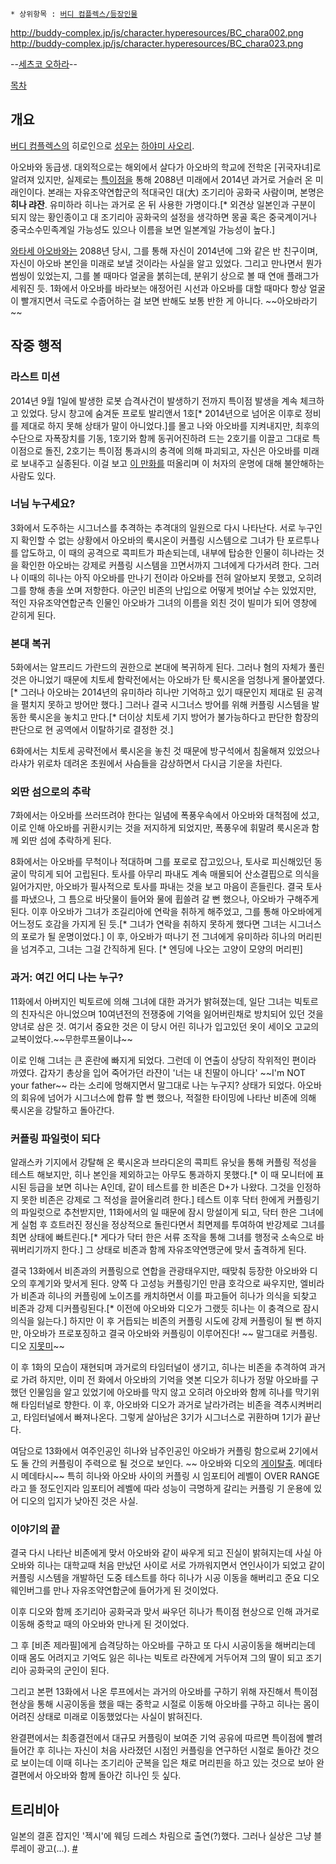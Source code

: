  * 상위항목 : [[버디 컴플렉스/등장인물]]

http://buddy-complex.jp/js/character.hyperesources/BC_chara002.png
http://buddy-complex.jp/js/character.hyperesources/BC_chara023.png

--[[세츠코 오하라]]--

[[목차]]
== 개요 ==
[[버디 컴플렉스]]의 히로인으로 [[성우]]는 [[하야미 사오리]].

아오바와 동급생. 대외적으로는 해외에서 살다가 아오바의 학교에 전학온 [귀국자녀]로 알려져 있지만, 실제로는 [[특이점]]을 통해 2088년 미래에서 2014년 과거로 거슬러 온 미래인이다. 본래는 자유조약연합군의 적대국인 대(大) 조기리아 공화국 사람이며, 본명은 '''히나 랴잔'''. 유미하라 히나는 과거로 온 뒤 사용한 가명이다.[* 외견상 일본인과 구분이 되지 않는 황인종이고 대 조기리아 공화국의 설정을 생각하면 몽골 혹은 중국계이거나 중국소수민족계일 가능성도 있으나 이름을 보면 일본계일 가능성이 높다.]

[[와타세 아오바]]와는 2088년 당시, 그를 통해 자신이 2014년에 그와 같은 반 친구이며, 자신이 아오바 본인을 미래로 보낼 것이라는 사실을 알고 있었다. 그리고 만나면서 뭔가 썸씽이 있었는지, 그를 볼 때마다 얼굴을 붉히는데, 분위기 상으로 볼 때 연애 플래그가 세워진 듯. 1화에서 아오바를 바라보는 애정어린 시선과 아오바를 대할 때마다 항상 얼굴이 빨개지면서 극도로 수줍어하는 걸 보면 반해도 보통 반한 게 아니다. ~~아오바라기~~

== 작중 행적 ==
=== 라스트 미션 ===
2014년 9월 1일에 발생한 로봇 습격사건이 발생하기 전까지 특이점 발생을 계속 체크하고 있었다. 당시 창고에 숨겨둔 프로토 발리앤서 1호[* 2014년으로 넘어온 이후로 정비를 제대로 하지 못해 상태가 말이 아니었다.]를 몰고 나와 아오바를 지켜내지만, 최후의 수단으로 자폭장치를 기동, 1호기와 함께 동귀어진하려 드는 2호기를 이끌고 그대로 특이점으로 돌진, 2호기는 특이점 통과시의 충격에 의해 파괴되고, 자신은 아오바를 미래로 보내주고 실종된다. 이걸 보고 [[아마게돈(애니메이션)|이 만화]]를 떠올리며 이 처자의 운명에 대해 불안해하는 사람도 있다.

=== 너님 누구세요? ===
3화에서 도주하는 시그너스를 추격하는 추격대의 일원으로 다시 나타난다. 서로 누구인지 확인할 수 없는 상황에서 아오바의 룩시온이 커플링 시스템으로 그녀가 탄 포르투나를 압도하고, 이 때의 공격으로 콕피트가 파손되는데, 내부에 탑승한 인물이 히나라는 것을 확인한 아오바는 강제로 커플링 시스템을 끄면서까지 그녀에게 다가서려 한다. 그러나 이때의 히나는 아직 아오바를 만나기 전이라 아오바를 전혀 알아보지 못했고, 오히려 그를 향해 총을 쏘며 저항한다. 아군인 비존의 난입으로 어떻게 벗어날 수는 있었지만, 적인 자유조약연합군측 인물인 아오바가 그녀의 이름을 외친 것이 빌미가 되어 영창에 갇히게 된다.

=== 본대 복귀 ===
5화에서는 알프리드 가란드의 권한으로 본대에 복귀하게 된다. 그러나 혐의 자체가 풀린 것은 아니었기 때문에 치토세 함락전에서는 아오바가 탄 룩시온을 엄청나게 몰아붙였다.[* 그러나 아오바는 2014년의 유미하라 히나만 기억하고 있기 때문인지 제대로 된 공격을 펼치지 못하고 방어만 했다.] 그러나 결국 시그너스 방어를 위해 커플링 시스템을 발동한 룩시온을 놓치고 만다.[* 더이상 치토세 기지 방어가 불가능하다고 판단한 함장의 판단으로 현 공역에서 이탈하기로 결정한 것.]

6화에서는 치토세 공략전에서 룩시온을 놓친 것 때문에 방구석에서 침울해져 있었으나 라샤가 위로차 데려온 초원에서 사슴들을 감상하면서 다시금 기운을 차린다. 

=== 외딴 섬으로의 추락 ===
7화에서는 아오바를 쓰러뜨려야 한다는 일념에 폭풍우속에서 아오바와 대척점에 섰고, 이로 인해 아오바를 귀환시키는 것을 저지하게 되었지만, 폭풍우에 휘말려 룩시온과 함께 외딴 섬에 추락하게 된다. 

8화에서는 아오바를 무척이나 적대하며 그를 포로로 잡고있으나, 토사로 피신해있던 동굴이 막히게 되어 고립된다. 토사를 아무리 파내도 계속 매몰되어 산소결핍으로 의식을 잃어가지만, 아오바가 필사적으로 토사를 파내는 것을 보고 마음이 흔들린다. 결국 토사를 파냈으나, 그 틈으로 바닷물이 들어와 물에 휩쓸려 갈 뻔 했으나, 아오바가 구해주게 된다. 이후 아오바가 그녀가 조길리아에 연락을 취하게 해주었고, 그를 통해 아오바에게 어느정도 호감을 가지게 된 듯.[* 그녀가 연락을 취하지 못하게 했다면 그녀는 시그너스의 포로가 될 운명이었다.] 이 후, 아오바가 떠나기 전 그녀에게 유미하라 히나의 머리핀을 넘겨주고, 그녀는 그걸 간직하게 된다. [* 엔딩에 나오는 고양이 모양의 머리핀]

=== 과거: 여긴 어디 나는 누구? ===
11화에서 아버지인 빅토르에 의해 그녀에 대한 과거가 밝혀졌는데, 일단 그녀는 빅토르의 친자식은 아니었으며 10여년전의 전쟁중에 기억을 잃어버린채로 방치되어 있던 것을 양녀로 삼은 것. 여기서 중요한 것은 이 당시 어린 히나가 입고있던 옷이 세이오 고교의 교복이었다.~~무한루프물이냐~~

이로 인해 그녀는 큰 혼란에 빠지게 되었다. 그런데 이 연출이 상당히 작위적인 편이라 까였다. 갑자기 총상을 입어 죽어가던 라쟌이 '너는 내 친딸이 아니다' ~~I'm NOT your father~~ 라는 소리에 멍해지면서 말그대로 나는 누구지? 상태가 되었다. 아오바의 회유에 넘어가 시그너스에 합류 할 뻔 했으나, 적절한 타이밍에 나타난 비존에 의해 룩시온을 강탈하고 돌아간다.

=== 커플링 파일럿이 되다 ===
알래스카 기지에서 강탈해 온 룩시온과 브라디온의 콕피트 유닛을 통해 커플링 적성을 테스트 해보지만, 히나 본인을 제외하고는 아무도 통과하지 못했다.[* 이 때 모니터에 표시된 등급을 보면 히나는 A인데, 같이 테스트를 한 비존은 D+가 나왔다. 그것을 인정하지 못한 비존은 강제로 그 적성을 끌어올리려 한다.] 테스트 이후 닥터 한에게 커플링기의 파일럿으로 추천받지만, 11화에서의 일 때문에 잠시 망설이게 되고, 닥터 한은 그녀에게 실험 후 흐트러진 정신을 정상적으로 돌린다면서 최면제를 투여하여 반강제로 그녀를 최면 상태에 빠트린다.[* 게다가 닥터 한은 서류 조작을 통해 그녀를 행정국 소속으로 바꿔버리기까지 한다.] 그 상태로 비존과 함께 자유조약연맹군에 맞서 출격하게 된다.

결국 13화에서 비존과의 커플링으로 연합을 관광태우지만, 때맞춰 등장한 아오바와 디오의 후계기와 맞서게 된다. 양쪽 다 고성능 커플링기인 만큼 호각으로 싸우지만, 엘비라가 비존과 히나의 커플링에 노이즈를 캐치하면서 이를 파고들어 히나가 의식을 되찾고 비존과 강제 디커플링된다.[* 이전에 아오바와 디오가 그랬듯 히나는 이 충격으로 잠시 의식을 잃는다.] 하지만 이 후 거듭되는 비존의 커플링 시도에 강제 커플링이 될 뻔 하지만, 아오바가 프로포징하고 결국 아오바와 커플링이 이루어진다! ~~ 말그대로 커플링. 디오 [[지못미]]~~ 

이 후 1화의 모습이 재현되며 과거로의 타임터널이 생기고, 히나는 비존을 추격하여 과거로 가려 하지만, 이미 전 화에서 아오바의 기억을 엿본 디오가 히나가 정말 아오바를 구했던 인물임을 알고 있었기에 아오바를 막지 않고 오히려 아오바와 함께 히나를 막기위해 타임터널로 향한다. 이 후, 아오바와 디오가 과거로 날라가려는 비존을 격추시켜버리고, 타임터널에서 빠져나온다. 그렇게 살아남은 3기가 시그너스로 귀환하며 1기가 끝난다. 

여담으로 13화에서 여주인공인 히나와 남주인공인 아오바가 커플링 함으로써 2기에서도 둘 간의 커플링이 주력으로 될 것으로 보인다. ~~ 아오바와 디오의 [[게이]]탈출. 메데타시 메데타시~~ 특히 히나와 아오바 사이의 커플링 시 임포티어 레벨이 OVER RANGE라고 뜰 정도인지라 임포티어 레벨에 따라 성능이 극명하게 갈리는 커플링 기 운용에 있어 디오의 입지가 낮아진 것은 사실.

=== 이야기의 끝 ===

결국 다시 나타난 비존에게 맞서 아오바와 같이 싸우게 되고 진실이 밝혀지는데 사실 아오바와 히나는 대학교때 처음 만났던 사이로 서로 가까워지면서 연인사이가 되었고 같이 커플링 시스템을 개발하던 도중 테스트를 하다 히나가 시공 이동을 해버리고 준요 디오 웨인버그를 만나 자유조약연합군에 들어가게 된 것이었다. 

이후 디오와 함께 조기리아 공화국과 맞서 싸우던 히나가 특이점 현상으로 인해 과거로 이동해 중학교 때의 아오바와 만나게 된 것이었다.

그 후 [비존 제라필]에게 습격당하는 아오바를 구하고 또 다시 시공이동을 해버리는데 이때 몸도 어려지고 기억도 잃은 히나는 빅토르 라쟌에게 거두어져 그의 딸이 되고 조기리아 공화국의 군인이 된다. 

그리고 본편 13화에서 나온 루프에서는 과거의 아오바를 구하기 위해 자진해서 특이점 현상을 통해 시공이동을 했을 때는 중학교 시절로 이동해 아오바를 구하고 히나는 몸이 어려진 상태로 미래로 이동했었다는 사실이 밝혀진다.

완결편에서는 최종결전에서 대규모 커플링이 보여준 기억 공유에 따르면 특이점에 빨려 들어간 후 히나는 자신이 처음 사라졌던 시점인 커플링을 연구하던 시절로 돌아간 것으로 보이는데 이때 히나는 조기리아 군복을 입은 채로 머리핀을 하고 있는 것으로 보아 완결편에서 아오바와 함께 돌아간 히나인 듯 싶다.
== 트리비아 ==
일본의 결혼 잡지인 '젝시'에 웨딩 드레스 차림으로 출연(?)했다. 그러나 실상은 그냥 블루레이 광고(...). [http://alonestar.egloos.com/4862946 #]
